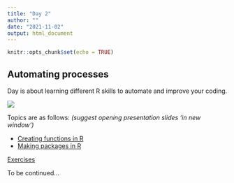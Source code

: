 ```yaml
---
title: "Day 2"
author: ""
date: "2021-11-02"
output: html_document
---
```


```r
knitr::opts_chunk$set(echo = TRUE)
```

## Automating processes

Day is about learning different R skills to automate and improve your coding.

![](https://media.giphy.com/media/f6hnhHkks8bk4jwjh3/giphy.gif)

Topics are as follows: *(suggest opening presentation slides 'in new window')*

* [Creating functions in R](/01_function_slides/functions-tlk.html)
* [Making packages in R](/02_making_pkg/making_pkg-tlk.html)

[Exercises](/2021/11/04/day2-exercises/)

To be continued...